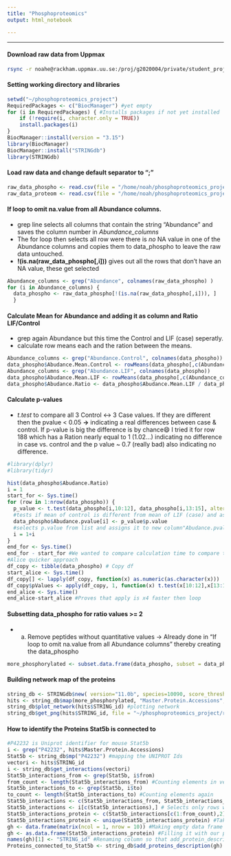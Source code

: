 ```yaml
---
title: "Phosphoproteomics"
output: html_notebook

---
```

***
#### Download raw data from Uppmax
```bash
rsync -r noahe@rackham.uppmax.uu.se:/proj/g2020004/private/student_projects/phosphoproteomics /home/noah/phosphoproteomics_project/
```

#### Setting working directory and libraries
```r
setwd("~/phosphoproteomics_project")
RequiredPackages <- c("BiocManager") #yet empty
for (i in RequiredPackages) { #Installs packages if not yet installed
    if (!require(i, character.only = TRUE)) 
    install.packages(i)
}
BiocManager::install(version = "3.15")
library(BiocManager)
BiocManager::install("STRINGdb")
library(STRINGdb)
```

#### Load raw data and change default separator to ";"
```r
raw_data_phospho <- read.csv(file = "/home/noah/phosphoproteomics_project/phosphoproteomics/Dataset_Phospho.csv", sep = ";")
raw_data_proteom <- read.csv(file = "/home/noah/phosphoproteomics_project/phosphoproteomics/Dataset_Proteome.csv", sep = ";")
```
#### If loop to omit na.value from all Abundance columns. 
- grep line selects all columns that contain the string "Abundance" and saves the column number in *Abundance_columns*
- The for loop then selects all row were there is *no* NA value in one of the Abundance columns and copies them to data_phospho to leave the raw data untouched.
- **!(is.na(raw_data_phospho[,i]))** gives out all the rows that don't have an NA value, these get selected
```r
Abundance_columns <- grep("Abundance", colnames(raw_data_phospho) )
for (i in Abundance_columns) {
  data_phospho <- raw_data_phospho[!(is.na(raw_data_phospho[,i])), ]
  }
```

#### Calculate Mean for Abundance and adding it as column and Ratio LIF/Control
- grep again Abundance but this time the Control and LIF (case) seperatly. 
- calculate row means each and the ration between the means.

```r
Abundance_columns <- grep("Abundance.Control", colnames(data_phospho))
data_phospho$Abudance.Mean.Control <- rowMeans(data_phospho[,c(Abundance_columns)])
Abundance_columns <- grep("Abundance.LIF", colnames(data_phospho))
data_phospho$Abudance.Mean.LIF <- rowMeans(data_phospho[,c(Abundance_columns)])
data_phospho$Abudance.Ratio <- data_phospho$Abudance.Mean.LIF / data_phospho$Abudance.Mean.Control
```

#### Calculate p-values
- *t.test* to compare all 3 Control <-> 3 Case values. If they are different then the pvalue < 0.05 **->** indicating a real differences between case & control. If p-value is big the difference is by chance😄 I tried it for row 188 which has a Ration nearly equal to 1 (1.02...) indicating no difference in case vs. control and the p value ~ 0.7 (really bad) also indicating no difference.
```r
#library(dplyr)
#library(tidyr)

hist(data_phospho$Abudance.Ratio)
i = 1
start_for <- Sys.time()
for (row in 1:nrow(data_phospho)) {
  p_value <- t.test(data_phospho[i,10:12], data_phospho[i,13:15], alternative = "less") 
  #tests if mean of control is different from mean of LIF (case) and assigns it to list p_value
  data_phospho$Abudance.pvalue[i] <- p_value$p.value 
  #selects p.value from list and assigns it to new column"Abudance.pvalue" in the correct row
  i = 1+i
}
end_for <- Sys.time()
end_for - start_for #We wanted to compare calculation time to compare the methods
#Alice quicker approach
df_copy <- tibble(data_phospho) # Copy df
start_alice <- Sys.time()
df_copy[] <- lapply(df_copy, function(x) as.numeric(as.character(x)))
df_copy$pValues <- apply(df_copy, 1, function(x) t.test(x[10:12],x[13:15], alternative = "less", paired = F)$p.value)
end_alice <- Sys.time()
end_alice-start_alice #Proves that apply is x4 faster then loop

```
#### Subsetting data_phospho for ratio values >= 2
- a. Remove peptides without quantitative values -> Already done in "If loop to omit na.value from all Abundance columns" thereby creating the data_phospho
```r
more_phosphorylated <- subset.data.frame(data_phospho, subset = data_phospho$Abudance.Ratio >= 2)

```


#### Building network map of the proteins
```r
string_db <- STRINGdb$new( version="11.0b", species=10090, score_threshold=1, input_directory="") #species = mouse identifier, score threshold = if one interaction this will be mapped, no input directory data stored only temporary
hits <- string_db$map(more_phosphorylated, "Master.Protein.Accessions", removeUnmappedRows = TRUE) #mapping the UNIPROT Ids from the first column to get STRING identifiers
string_db$plot_network(hits$STRING_id) #plotting network
string_db$get_png(hits$STRING_id, file = "~/phosphoproteomics_project/results/Network.png") #Saving photo

```

#### How to identify the Proteins Stat5b is connected to
```r
#P42232 is Uniprot identifier for mouse Stat5b
i <- grep("P42232", hits$Master.Protein.Accessions)
Stat5b <- string_db$mp("P42232") #mapping the UNIPROT Ids 
vectori <- hits$STRING_id
i <- string_db$get_interactions(vectori)
Stat5b_interactions_from <- grep(Stat5b, i$from)
from_count <- length(Stat5b_interactions_from) #Counting elements in vector to later choose just the entries containing the protein.
Stat5b_interactions_to <- grep(Stat5b, i$to)
to_count <- length(Stat5b_interactions_to) #Counting elements again
Stat5b_interactions <- c(Stat5b_interactions_from, Stat5b_interactions_to) # Combines all the the rows with Stat5b in the path
Stat5b_interactions <- i[c(Stat5b_interactions),] # Selects only rows with Stat5b in the from or to interaction column
Stat5b_interactions_protein <- c(Stat5b_interactions[c(1:from_count),2], Stat5b_interactions[c(from_count:(to_count+from_count)),1]) #Takes only the non Stat5b proteins
Stat5b_interactions_protein <- unique(Stat5b_interactions_protein) #Takes only unique proteins
gh <- data.frame(matrix(ncol = 1, nrow = 10)) #Making empty data frame
gh <- as.data.frame(Stat5b_interactions_protein) #Filling it with our proteins
names(gh)[1] <- "STRING_id" #Renaming column so that add_protein_description recognises it
Proteins_connected_to_Stat5b <- string_db$add_proteins_description(gh) #Add´s protein information to STRINGid´s
```


